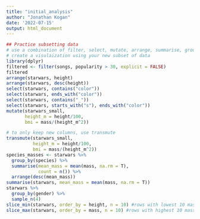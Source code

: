 ```yaml
---
title: "initial_analysis"
author: "Jonathan Kogan"
date: '2022-07-15'
output: html_document
---
```


```r
## Practice subsetting data
# use a combination of filter, select, mutate, arrange, summarise, group_by, sample, and/or slice
# create a visulaization using your new subset of data
library(dplyr)
filtered <- filter(songs, popularity > 30, explicit = FALSE)
filtered
arrange(starwars, height)
arrange(starwars, desc(height))
select(starwars, contains("color"))
select(starwars, ends_with("color"))
select(starwars, contains("_"))
select(starwars, starts_with("s"), ends_with("color"))
mutate(starwars_small, 
       height_m = height/100, 
       bmi = mass/(height_m^2))

# to only keep new columns, use transmute
transmute(starwars_small, 
          height_m = height/100, 
          bmi = mass/(height_m^2))
species_masses <- starwars %>%
  group_by(species) %>%
  summarise(mean_mass = mean(mass, na.rm = T),
            count = n()) %>%
  arrange(desc(mean_mass))
summarise(starwars, mean_mass = mean(mass, na.rm = T))
starwars %>% 
  group_by(gender) %>%
  sample_n(4)
slice_min(starwars, order_by = height, n = 10) #rows with lowest 10 masses
slice_max(starwars, order_by = mass, n = 10) #rows with highest 10 masses 

```

